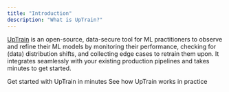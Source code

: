 ```yaml
---
title: "Introduction"
description: "What is UpTrain?"
---
```


[UpTrain](https://uptrain.ai) is an open-source, data-secure tool for ML practitioners to observe and refine their ML models by monitoring their performance, checking for (data) distribution shifts, and collecting edge cases to retrain them upon. It integrates seamlessly with your existing production pipelines and takes minutes to get started.

<CardGroup cols={2}>
  <Card
    title="Quickstart"
    href="/getting-started/quickstart"
    icon="bolt"
    color="gold"
  >
    Get started with UpTrain in minutes
  </Card>
    <Card
        title="Examples"
        href="/examples"
        icon="cube"
        color="#0285c7"
    >
        See how UpTrain works in practice
    </Card>
</CardGroup>
